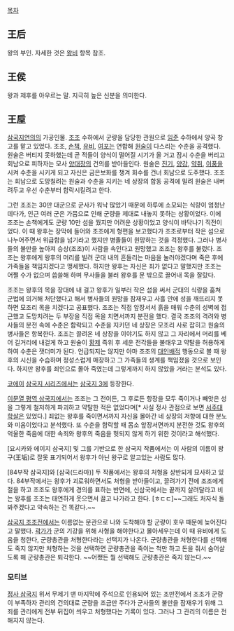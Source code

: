 [[목차]]

== 王后 ==
왕의 부인. 자세한 것은 [[왕비]] 항목 참조.
  
== 王侯 == 
왕과 제후를 아우르는 말. 지극히 높은 신분을 의미한다.

== 王垕 ==
[[삼국지연의]]의 가공인물. [[조조]] 수하에서 군량을 담당한 관원으로 [[임준]] 수하에서 양곡 창고를 맡고 있었다. 조조, [[손책]], [[유비]], [[여포]]는 연합해 [[원술]]이 다스리는 수춘을 공격했다. 원술은 버티지 못하했는데 곧 적들이 양식이 떨어질 시기가 올 거고 잠시 수춘을 버리고 회남으로 피하자는 모사 [[양대장]]의 건의를 받아들인다. 원술은 [[진기]], [[양강]], [[약취]], [[이풍]]을 시켜 수춘을 시키게 되고 자신은 금은보화를 챙겨 회수를 건너 회남으로 도주했다. 조조는 회남으로 도망칠려는 원술과 수춘을 지키는 네 상장의 합동 공격에 밀려 원술은 내버려두고 우선 수춘부터 함락시킬려고 한다. 

그런 조조는 30만 대군으로 군사가 워낙 많았기 때문에 하루에 소모되는 식량이 엄청난데다가, 인근 여러 군은 가뭄으로 인해 군량을 제대로 내놓지 못하는 상황이었다. 이에 조조는 손책에게도 군량 10만 섬을 꿨지만 어려운 상황이었고 양식이 바닥나기 직전이었다. 이 때 왕후는 장막에 들어와 조조에게 형편을 보고했다가 조조로부터 작은 섬으로 나누어주면서 위급함을 넘기라고 했지만 병졸들이 원망하는 것을 걱정했다. 그러나 병사들의 불만을 높아져 승상(조조)이 사람을 속인다고 원망했고 조조는 왕후를 불렀다. 조조는 왕후에게 왕후의 머리를 빌려 군대 내의 흔들리는 마음을 눌러야겠다며 죽은 후에 가족들을 책임지겠다고 맹세했다. 하지만 왕후는 자신은 죄가 없다고 말했지만 조조는 어쩔 수가 없으며 씁쓸해 하며 무사들을 불러 왕후를 문 밖으로 끌어내 목을 잘랐다. 

조조는 왕후의 목을 장대에 내 걸고 왕후가 일부러 작은 섬을 써서 군대의 식량을 훔쳐 군법에 의거해 처단했다고 해서 병사들의 원망을 잠재우고 사흘 안에 성을 깨뜨리지 못하면 모조리 목을 치겠다고 공표했다. 조조는 직접 앞장서서 흙을 매워 수춘의 성벽에 접근했고 도망치려는 두 부장을 직접 목을 치면서까지 분전을 했다. 결국 조조의 격려와 병사들의 분전 속에 수춘은 함락되고 수춘을 지키던 네 상장은 모조리 사로 잡히고 원술의 병사들은 항복한다. 조조는 끌려온 네 상장을 이야기도 하지 않고 그 자리에서 머리를 베어 길거리에 내걸게 하고 원술이 [[황제]] 즉위 후 세운 전각들을 불태우고 약탈을 허용하게 하여 수춘은 잿더미가 된다. 언급되지는 않지만 아마 조조의 [[대인배]]적 행동으로 볼 때 왕후의 시신을 수습하며 정성스럽게 매장하고 그 가족들의 생계를 책임졌을 것으로 보인다. 하지만 왕후를 죄인으로 몰아 죽였는데 그렇게까지 하지 않았을 거라는 분석도 있다.

[[코에이]] [[삼국지 시리즈]]에서는 [[삼국지 3]]에 등장한다.

[[이문열 평역 삼국지]]에서는 조조는 그 전이든, 그 후로든 항장을 모두 죽이거나 빼앗은 성을 그렇게 철저하게 파괴하고 약탈한 적은 없었다며[* 사실 정사 관점으로 보면 [[서주대학살]]은 있었다.] 죄없는 왕후를 죽이면서까지 자신을 몰아간 네 상장의 저항에 대한 분노와 미움이었다고 분석했다. 또 수춘을 함락할 때 몸소 앞장서면까지 분전한 것도 왕후의 억울한 죽음에 대한 속죄와 왕후의 죽음을 헛되지 않게 하기 위한 것이라고 해석했다.

[요시카와 에이지 삼국지] 및 그를 기반으로 한 삼국지 작품에서는 이 사람의 이름이 왕구(王垢)로 잘못 표기되어서 왕후가 아닌 왕구로 알고있는 사람도 많다.

[84부작 삼국지]와 [삼국(드라마)] 두 작품에서는 왕후의 처형을 상반되게 묘사하고 있다. 84부작에서는 왕후가 괴로워하면서도 처형을 받아들이고, 끌려가기 전에 조조에게 절을 하고 조조도 왕후에게 경의를 표하는 반면에, 신삼국에서는 끝까지 살려달라고 비는 왕후를 조조는 태연하게 웃으면서 끌고 나가라고 한다. [ㅎㄷㄷ]~~그래도 처자식 돌봐주겠다고 약속하는 건 똑같다.~~

[[삼국지 조조전]]에서는 이름없는 문관으로 나와 도착해야 할 군량이 호우 때문에 늦어진다고 말했다. [[곽가]]가 군의 기강을 위해 사형을 해야한다고 몰아세우는데 이 때 유비에게 도움을 청한다, 군량총관을 처형한다라는 선택지가 나온다. 군량총관을 처형한다를 선택해도 죽지 않지만 처형하는 것을 선택하면 군량총관을 죽이는 척만 하고 돈을 줘서 숨어살도록 해 군량총관은 퇴각한다. ~~어쨌든 뭘 선택해도 군량총관은 죽지 않는다.~~

=== 모티브 ===
[[정사 삼국지]] 위서 무제기 맨 마지막에 주석으로 인용되어 있는 조만전에서 조조가 군량이 부족하자 관리의 건의대로 군량을 조금만 주다가 군사들의 불만을 잠재우기 위해 그 죄를 관리에게 전부 뒤집어 씌우고 처형했다는 기록이 있다. 그러나 그 관리의 이름은 전해지지 않는다.
